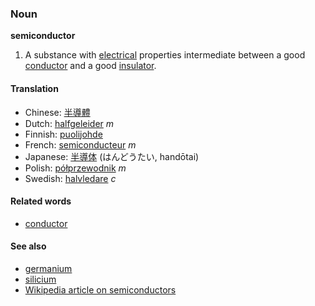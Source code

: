 ===Noun===
'''semiconductor'''

#A substance with [[electrical]] properties intermediate between a good [[conductor]] and a good [[insulator]].

====Translation====
*Chinese: [[半導體]]
*Dutch: [[halfgeleider]] ''m''
*Finnish: [[puolijohde]]
*French: [[semiconducteur]] ''m''
*Japanese: [[半導体]] (はんどうたい, handōtai)
*Polish: [[półprzewodnik]] ''m''
*Swedish: [[halvledare]] ''c''

====Related words====
*[[conductor]]

====See also====
*[[germanium]]
*[[silicium]]
*[[w:Semiconductor|Wikipedia article on semiconductors]]